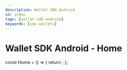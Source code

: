 ```yaml
---
description: Wallet SDK Android
id: index
tags: [wallet-sdk-android]
keywords: [imx-wallets]
---
```


# Wallet SDK Android - Home


const Home = () => {
  return <Redirect to="/sdk-docs/wallet-sdk-android/overview" />;
};
